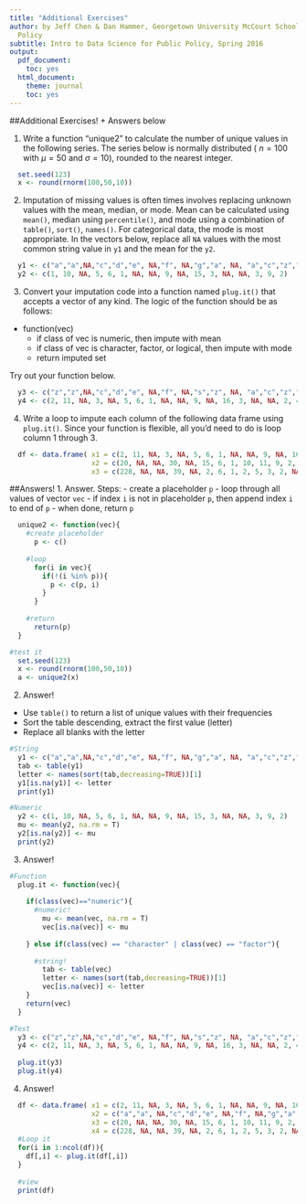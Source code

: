 ```yaml
---
title: "Additional Exercises"
author: by Jeff Chen & Dan Hammer, Georgetown University McCourt School of Public
  Policy
subtitle: Intro to Data Science for Public Policy, Spring 2016
output:
  pdf_document:
    toc: yes
  html_document:
    theme: journal
    toc: yes
---
```


##Additional Exercises! + Answers below

1. Write a function "unique2" to calculate the number of unique values in the following series. The series below is normally distributed ( $n = 100$ with $\mu = 50$ and $\sigma = 10$), rounded to the nearest integer.
```r
  set.seed(123)
  x <- round(rnorm(100,50,10))
```


2. Imputation of missing values is often times involves replacing unknown values with the mean, median, or mode.  Mean can be calculated using `mean()`, median using `percentile()`, and mode using a combination of `table()`, `sort()`, `names()`. For categorical data, the mode is most appropriate. In the vectors below, replace all `NA` values with the most common string value in `y1` and the mean for the `y2`.
```r
  y1 <- c("a","a",NA,"c","d","e", NA,"f", NA,"g","a", NA, "a","c","z","g")
  y2 <- c(1, 10, NA, 5, 6, 1, NA, NA, 9, NA, 15, 3, NA, NA, 3, 9, 2)
```


3. Convert your imputation code into a function named `plug.it()` that accepts a vector of any kind. The logic of the function should be as follows:

- function(vec)
  - if class of vec is numeric, then impute with mean
  - if class of vec is character, factor, or logical, then impute with mode
  - return imputed set
  
Try out your function below.

```r
  y3 <- c("z","z",NA,"c","d","e", NA,"f", NA,"s","z", NA, "a","c","z","g")
  y4 <- c(2, 11, NA, 3, NA, 5, 6, 1, NA, NA, 9, NA, 16, 3, NA, NA, 2, 4, 3)
```

4. Write a loop to impute each column of the following data frame using `plug.it()`. Since your function is flexible, all you'd need to do is loop column 1 through 3.
```r
  df <- data.frame( x1 = c(2, 11, NA, 3, NA, 5, 6, 1, NA, NA, 9, NA, 16, 3, NA, NA, 2, 4, 3),
                    x2 = c(20, NA, NA, 30, NA, 15, 6, 1, 10, 11, 9, 2, 16, 3, 400, 500, 2, 4, 3),
                    x3 = c(228, NA, NA, 39, NA, 2, 6, 1, 2, 5, 3, 2, NA, 3, NA, NA, 5, 2, 34))
```


##Answers!
1. Answer. Steps:
- create a placeholder `p`
- loop through all values of vector `vec`
  - if index `i` is not in placeholder `p`, then append index `i` to end of `p`
- when done, return `p`
```r
  unique2 <- function(vec){
    #create placeholder
      p <- c()
      
    #loop
      for(i in vec){
        if(!(i %in% p)){
          p <- c(p, i)
        }
      }
    
    #return
      return(p)
  }

#test it
  set.seed(123)
  x <- round(rnorm(100,50,10))
  a <- unique2(x)
```

2. Answer! 
- Use `table()` to return a list of unique values with their frequencies
- Sort the table descending, extract the first value (letter)
- Replace all blanks with the letter
```r
#String 
  y1 <- c("a","a",NA,"c","d","e", NA,"f", NA,"g","a", NA, "a","c","z","g")
  tab <- table(y1)
  letter <- names(sort(tab,decreasing=TRUE))[1]
  y1[is.na(y1)] <- letter
  print(y1)

#Numeric 
  y2 <- c(1, 10, NA, 5, 6, 1, NA, NA, 9, NA, 15, 3, NA, NA, 3, 9, 2)
  mu <- mean(y2, na.rm = T)
  y2[is.na(y2)] <- mu
  print(y2)

```


3. Answer! 

```r
#Function
  plug.it <- function(vec){
    
    if(class(vec)=="numeric"){
      #numeric!
        mu <- mean(vec, na.rm = T)
        vec[is.na(vec)] <- mu
        
    } else if(class(vec) == "character" | class(vec) == "factor"){
      
      #string!
        tab <- table(vec)
        letter <- names(sort(tab,decreasing=TRUE))[1]
        vec[is.na(vec)] <- letter
    }
    return(vec)
  }

#Test
  y3 <- c("z","z",NA,"c","d","e", NA,"f", NA,"s","z", NA, "a","c","z","g")
  y4 <- c(2, 11, NA, 3, NA, 5, 6, 1, NA, NA, 9, NA, 16, 3, NA, NA, 2, 4, 3)
  
  plug.it(y3)
  plug.it(y4)

```


4. Answer! 

```r
  df <- data.frame( x1 = c(2, 11, NA, 3, NA, 5, 6, 1, NA, NA, 9, NA, 16, 3, NA, NA, 2, 4, 3),
                    x2 = c("a","a", NA,"c","d","e", NA,"f", NA,"g","a", NA, "a","c","z","g", "x", "g", "z"),
                    x3 = c(20, NA, NA, 30, NA, 15, 6, 1, 10, 11, 9, 2, 16, 3, 400, 500, 2, 4, 3),
                    x4 = c(228, NA, NA, 39, NA, 2, 6, 1, 2, 5, 3, 2, NA, 3, NA, NA, 5, 2, 34))
  #Loop it
  for(i in 1:ncol(df)){
    df[,i] <- plug.it(df[,i])
  }
  
  #view
  print(df)

```